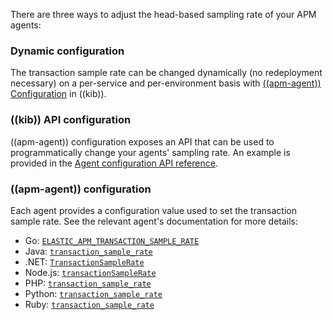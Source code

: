 

<div id="configure-head-based-sampling"></div>

There are three ways to adjust the head-based sampling rate of your APM agents:

### Dynamic configuration

The transaction sample rate can be changed dynamically (no redeployment necessary) on a per-service and per-environment
basis with [((apm-agent)) Configuration](((kibana-ref))/agent-configuration.html) in ((kib)).

### ((kib)) API configuration

((apm-agent)) configuration exposes an API that can be used to programmatically change
your agents' sampling rate.
An example is provided in the [Agent configuration API reference](((kibana-ref))/agent-config-api.html).

### ((apm-agent)) configuration

Each agent provides a configuration value used to set the transaction sample rate.
See the relevant agent's documentation for more details:

* Go: [`ELASTIC_APM_TRANSACTION_SAMPLE_RATE`](https://www.elastic.co/guide/en/apm/agent/go/${variables['apm-go-branch']}/configuration.html#config-transaction-sample-rate)
* Java: [`transaction_sample_rate`](https://www.elastic.co/guide/en/apm/agent/java/${variables['apm-java-branch']}/config-core.html#config-transaction-sample-rate)
* .NET: [`TransactionSampleRate`](https://www.elastic.co/guide/en/apm/agent/dotnet/${variables['apm-dotnet-branch']}/config-core.html#config-transaction-sample-rate)
* Node.js: [`transactionSampleRate`](https://www.elastic.co/guide/en/apm/agent/nodejs/${variables['apm-node-branch']}/configuration.html#transaction-sample-rate)
* PHP: [`transaction_sample_rate`](https://www.elastic.co/guide/en/apm/agent/php/${variables['apm-php-branch']}/configuration-reference.html#config-transaction-sample-rate)
* Python: [`transaction_sample_rate`](https://www.elastic.co/guide/en/apm/agent/python/${variables['apm-py-branch']}/configuration.html#config-transaction-sample-rate)
* Ruby: [`transaction_sample_rate`](https://www.elastic.co/guide/en/apm/agent/ruby/${variables['apm-ruby-branch']}/configuration.html#config-transaction-sample-rate)

